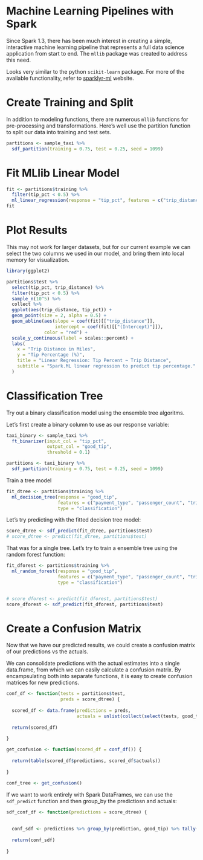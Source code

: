 # Machine Learning Pipelines with Spark 

Since Spark 1.3, there has been much interest in creating a simple, interactive machine learning pipeline that represents a full data science application from start to end. The `mllib` package was created to address this need.

Looks very similar to the python `scikit-learn` package. For more of the available functionality, refer to [sparklyr-ml](http://spark.rstudio.com/mllib.html) website.


# Create Training and Split

In addition to modeling functions, there are numerous `mllib` functions for pre-processing and transformations. Here's well use the partition function to split our data into training and test sets.

```{r split}

partitions <- sample_taxi %>%
  sdf_partition(training = 0.75, test = 0.25, seed = 1099)


```



# Fit MLlib Linear Model

```{r fit_lm}

fit <- partitions$training %>% 
  filter(tip_pct < 0.5) %>% 
  ml_linear_regression(response = "tip_pct", features = c("trip_distance"))
fit


```



# Plot Results

This may not work for larger datasets, but for our current example we can select the two columns we used in our model, and bring them into local memory for visualization.

```{r plot_model}

library(ggplot2)

partitions$test %>%
  select(tip_pct, trip_distance) %>%
  filter(tip_pct < 0.5) %>% 
  sample_n(10^5) %>% 
  collect %>%
  ggplot(aes(trip_distance, tip_pct)) +
  geom_point(size = 2, alpha = 0.5) +
  geom_abline(aes(slope = coef(fit)[["trip_distance"]],
                  intercept = coef(fit)[["(Intercept)"]]),
              color = "red") +
  scale_y_continuous(label = scales::percent) +
  labs(
    x = "Trip Distance in Miles",
    y = "Tip Percentage (%)",
    title = "Linear Regression: Tip Percent ~ Trip Distance",
    subtitle = "Spark.ML linear regression to predict tip percentage."
  )

```

# Classification Tree

Try out a binary classification model using the ensemble tree algoritms. 

Let's first create a binary column to use as our response variable:


```{r binary_col}


taxi_binary <- sample_taxi %>% 
  ft_binarizer(input_col = "tip_pct", 
               output_col = "good_tip", 
               threshold = 0.1) 

partitions <- taxi_binary %>%
  sdf_partition(training = 0.75, test = 0.25, seed = 1099)


```

Train a tree model

```{r train_tree}

fit_dtree <- partitions$training %>% 
  ml_decision_tree(response = "good_tip", 
                   features = c("payment_type", "passenger_count", "trip_distance"), 
                   type = "classification")


```

Let's try predicting with the fitted decision tree model:

```{r pred_tree}

score_dtree <- sdf_predict(fit_dtree, partitions$test)
# score_dtree <- predict(fit_dtree, partitions$test)
```


That was for a single tree. Let's try to train a ensemble tree using the random forest function:

```{r forest}


fit_dforest <- partitions$training %>% 
  ml_random_forest(response = "good_tip", 
                   features = c("payment_type", "passenger_count", "trip_distance"), 
                   type = "classification")


# score_dforest <- predict(fit_dforest, partitions$test)
score_dforest <- sdf_predict(fit_dforest, partitions$test)


```


# Create a Confusion Matrix

Now that we have our predicted results, we could create a confusion matrix of our predictions vs the actuals.

We can consolidate predictions with the actual estimates into a single data.frame, from which we can easily calculate a confusion matrix. By encampsulating both into separate functions, it is easy to create confusion matrices for new predictions.

```{r confusion_local_df}

conf_df <- function(tests = partitions$test,
                    preds = score_dtree) {
  
  scored_df <- data.frame(predictions = preds, 
                          actuals = unlist(collect(select(tests, good_tip))))
  
  return(scored_df)
  
}

get_confusion <- function(scored_df = conf_df()) {
  
  return(table(scored_df$predictions, scored_df$actuals))
  
}

conf_tree <- get_confusion()

```


If we want to work entirely with Spark DataFrames, we can use the `sdf_predict` function and then group_by the predictiosn and actuals:


```{r confusion_group}

sdf_conf_df <- function(predictions = score_dtree) {
  
  
  conf_sdf <- predictions %>% group_by(prediction, good_tip) %>% tally()
  
  return(conf_sdf)
  
}

```

